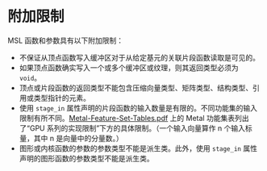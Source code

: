 # 附加限制

<ToBePolishedAfterTranslation />

<OrigninalPDF title="5.11 Additional Restrictions" />

MSL 函数和参数具有以下附加限制：

- 不保证从顶点函数写入缓冲区对于从给定基元的关联片段函数读取是可见的。
- 如果顶点函数确实写入一个或多个缓冲区或纹理，则其返回类型必须为 `void`。
- 顶点或片段函数的返回类型不能包含压缩向量类型、矩阵类型、结构类型、引用或类型指针的元素。
- 使用 `stage_in` 属性声明的片段函数的输入数量是有限的。不同功能集的输入限制有所不同。[Metal-Feature-Set-Tables.pdf](https://developer.apple.com/metal/Metal-Feature-Set-Tables.pdf) 上的 Metal 功能集表列出了“GPU 系列的实现限制”下方的具体限制。（一个输入向量算作 n 个输入标量，其中 n 是向量中的分量数。）
- 图形或内核函数的参数的参数类型不能是派生类。此外，使用 `stage_in` 属性声明的图形函数的参数类型不能是派生类。
